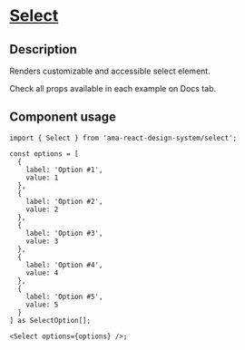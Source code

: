 
<Meta title="Components/Select/Select Docs" />

<h1 className="mb-32">
  <u>Select</u>
</h1>

<h2>Description</h2>

<p className="fs-16">Renders customizable and accessible select element.</p>
<p className="fs-16">Check all props available in each example on Docs tab.</p>

<h2>Component usage</h2>

```tsx
import { Select } from 'ama-react-design-system/select';

const options = [
  {
    label: 'Option #1',
    value: 1
  },
  {
    label: 'Option #2',
    value: 2
  },
  {
    label: 'Option #3',
    value: 3
  },
  {
    label: 'Option #4',
    value: 4
  },
  {
    label: 'Option #5',
    value: 5
  }
] as SelectOption[];

<Select options={options} />;
```
